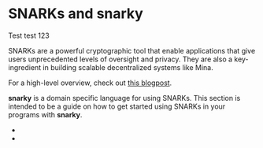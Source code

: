 
# SNARKs and snarky

Test test 123

SNARKs are a powerful cryptographic tool that enable applications
that give users unprecedented levels of oversight and privacy.
They are also a key-ingredient in building scalable decentralized systems like Mina.

For a high-level overview, check out [this blogpost](https://minaprotocol.com/blog/zero-knowledge-proofs-an-intuitive-explanation).

**snarky** is a domain specific language for using SNARKs.
This section is intended to be a guide on how to get started using SNARKs in
your programs with **snarky**.

- <DocLink copy="Getting started with snarky" url="/snarks/snarky" />
- <DocLink copy="Which construction should I use?" url="/snarks/constructions" />
